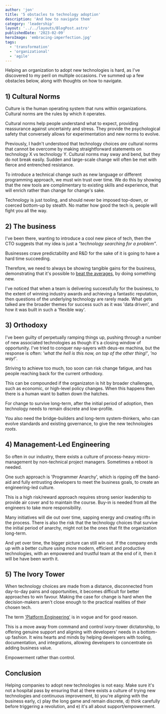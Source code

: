 ```yaml
---
author: 'jon'
title: '5 obstacles to technology adoption'
description: 'And how to navigate them'
category: 'leadership'
layout: '../../layouts/BlogPost.astro'
publishedDate: '2023-02-09'
heroImage: 'embracing-imperfection.jpg'
tags:
  - 'transformation'
  - 'organizational'
  - 'agile'
---
```


Helping an organization to adopt new technologies is hard, as I've discovered to my peril on multiple occasions. I've summed up a few obstacles below, along with thoughts on how to navigate.

## 1) Cultural Norms

Culture is the human operating system that runs within organizations. Cultural norms are the rules by which it operates.

Cultural norms help people understand what to expect, providing reassurance against uncertainty and stress. They provide the psychological safety that conversely allows for experimentation and new norms to evolve.

Previously, I hadn't understood that technology choices _are_ cultural norms that cannot be overcome by making straightforward statements on technology X vs technology Y. Cultural norms may sway and bend, but they do not break easily. Sudden and large-scale change will often be met with fierce and entrenched resistance.

To introduce a technical change such as new language or different programming approach, we must win trust over time. We do this by showing that the new tools are complimentary to existing skills and experience, that will enrich rather than change for change's sake.

Technology is just tooling, and should never be imposed top-down, or coerced bottom-up by stealth. No matter how good the tech is, people will fight you all the way.

## 2) The business

I've been there, wanting to introduce a cool new piece of tech, then the CTO suggests that my idea is just a _"technology searching for a problem"_.

Businesses crave predictability and R&D for the sake of it is going to have a hard time succeeding.

Therefore, we need to always be showing tangible gains for the business, demonstrating that it's possible to [beat the averages](https://www.paulgraham.com/avg.html), by doing something new.

I've noticed that when a team is delivering successfully for the business, to the extent of winning industry awards and achieving a fantastic reputation, then questions of the underlying technology are rarely made. What gets talked are the broader themes for success such as it was 'data driven', and how it was built in such a 'flexible way'.

## 3) Orthodoxy

I've been guilty of perpetually ramping things up, pushing through a number of new associated technologies as though it's a closing window of opportunity. I've tried to conquer nay-sayers with deus-ex machina, but the response is often: _'what the hell is this now, on top of the other thing!'_, _'no way!'_.

Striving to achieve too much, too soon can risk change fatigue, and has people reaching back for the current orthodoxy.

This can be compounded if the organizaton is hit by broader challenges, such as economic, or high-level policy changes. When this happens then there is a human want to batten down the hatches.

For change to survive long-term, after the initial period of adoption, then technology needs to remain discrete and low-profile.

You also need the bridge-builders and long-term system-thinkers, who can evolve standards and existing governance, to give the new technologies _roots_.

## 4) Management-Led Engineering

So often in our industry, there exists a culture of process-heavy micro-management by non-technical project managers. Sometimes a reboot is needed.

One such approach is 'Programmer Anarchy', which is ripping off the band-aid and fully entrusting developers to meet the business goals, to create an engineering-led culture.

This is a high risk/reward approach requires strong senior leadership to provide air cover and to maintain the course. Buy-in is needed from all the engineers to take more responsibility.

Many initiatives will die out over time, sapping energy and creating rifts in the process. There is also the risk that the technology choices that survive the initial period of anarchy, might not be the ones that fit the organization long-term.

And yet over time, the bigger picture can still win out. If the company ends up with a better culture using more modern, efficient and productive technologies, with an empowered and trustful team at the end of it, then it will be have been worth it.

## 5) The Ivory Tower

When technology choices are made from a distance, disconnected from day-to-day pains and opportunities, it becomes difficult for better approaches to win favour. Making the case for change is hard when the decision-makers aren't close enough to the practical realities of their chosen tech.

The term ['Platform Engineering'](https://www.gartner.com/en/articles/what-is-platform-engineering) is in vogue and for good reason.

This is a move away from command and control ivory-tower dictatorship, to offering genuine support and aligning with developers' needs in a bottom-up fashion. It wins hearts and minds by helping developers with tooling, documentation, and integrations, allowing developers to concentrate on adding business value.

Empowerment rather than control.

## Conclusion

Helping companies to adopt new technologies is not easy. Make sure it's not a hospital pass by ensuring that a) there exists a culture of trying new technologies and continuous improvement, b) you're aligning with the business early, c) play the long game and remain discrete, d) think carefully before triggering a revolution, and e) it's all about support/empowerment.
